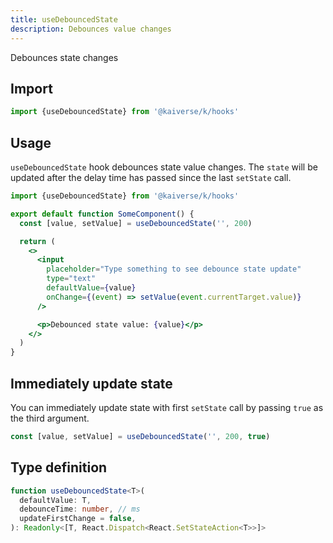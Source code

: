 ```yaml
---
title: useDebouncedState
description: Debounces value changes
---
```



Debounces state changes

## Import

```js
import {useDebouncedState} from '@kaiverse/k/hooks'
```

## Usage

`useDebouncedState` hook debounces state value changes. The `state` will be updated after the delay time has passed since the last `setState` call.

<Card title="Playground">
  <UsageDemo client:load />
</Card>

```jsx title="some-component.tsx"
import {useDebouncedState} from '@kaiverse/k/hooks'

export default function SomeComponent() {
  const [value, setValue] = useDebouncedState('', 200)

  return (
    <>
      <input
        placeholder="Type something to see debounce state update"
        type="text"
        defaultValue={value}
        onChange={(event) => setValue(event.currentTarget.value)}
      />

      <p>Debounced state value: {value}</p>
    </>
  )
}
```

## Immediately update state

You can immediately update state with first `setState` call by passing `true` as the third argument.

<Card title="Playground">
  <ImmediateDemo client:load />
</Card>

```jsx title="some-component.tsx"
const [value, setValue] = useDebouncedState('', 200, true)
```

## Type definition

```ts
function useDebouncedState<T>(
  defaultValue: T,
  debounceTime: number, // ms
  updateFirstChange = false,
): Readonly<[T, React.Dispatch<React.SetStateAction<T>>]>
```
